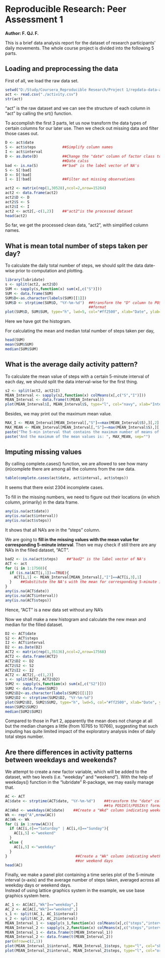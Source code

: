 # Reproducible Research: Peer Assessment 1
**Author: F. QJ. F.**

This is a brief data analysis report for the dataset of research participants' daily movements. The whole course project is divided into the following 5 parts.
  

## Loading and preprocessing the data
First of all, we load the raw data set.
```r
setwd("D:/Study/Coursera_Reproducible Research/Project 1/repdata-data-activity")
act <- read.csv("./activity.csv")
str(act)
```
"act" is the raw dataset and we can see the structure of each column in "act" by calling the srt() function.

To accomplish the first 3 parts, let us now transform the data types of certain columns for our later use. Then we check out missing data and filter those cases out.
```r
D <- act$date
S <- act$steps            ##Simplify column names
I <- act$interval         
D <- as.Date(D)           ##Change the "date" column of factor class to "D" column of 
                          ##Date calss
bad <- is.na(S)           ##"bad" is the label vector of NA's
S <- S[!bad]
D <- D[!bad]
I <- I[!bad]              ##Filter out missing observations

act2 <- matrix(rep(1,30528),ncol=2,nrow=15264)
act2 <- data.frame(act2)
act2$D <- D
act2$S <- S
act2$I <- I
act2 <- act2[,-c(1,2)]    ##"act2"is the processed dataset
head(act2)
```
So far, we get the processed clean data, "act2", with simplified column names.
  

## What is mean total number of steps taken per day?
To calculate the daily total number of steps, we should split the data date-wise prior to computation and plotting.
```r
library(lubridate)
s <- split(act2, act2$D)
SUM <- sapply(s,function(x) sum(x[,c("S")]))
SUM <- data.frame(SUM)
SUM$D<-as.character(labels(SUM)[[1]])
SUM$D <- strptime(SUM$D, "%Y-%m-%d")  ##transform the "D" column to POSIXlt/POSIXct 
                                      ##format
plot(SUM$D, SUM$SUM, type="h", lwd=5, col="#ff2500", xlab="Date", ylab="Total Steps", main="Steps for Every Day")               ##Plot Histogram
```
Here we have got the histogram.
  
For calculating the mean and median total number of steps taken per day,
```r
head(SUM)
mean(SUM$SUM)
median(SUM$SUM)
```
  

## What is the average daily activity pattern?
To calculate the mean value of steps with a certain 5-minute interval of each day, we should split the data interval-wise for the first thing.
```r
s2 <- split(act2, act2$I)
MEAN_Interval <- sapply(s2,function(x) colMeans(x[,c("S","I")]))
MEAN_Interval <- data.frame(t(MEAN_Interval))
plot(MEAN_Interval$I, MEAN_Interval$S, type="l", col="navy", xlab="Interval", ylab="Mean Steps", main="Steps for Each Interval")     ##Time series plot
```
Besides, we may print out the maximum mean value.
```r
MAX_I <- MEAN_Interval[MEAN_Interval[,"S"]==max(MEAN_Interval$S),][,2]
MAX_MEAN <- MEAN_Interval[MEAN_Interval[,"S"]==max(MEAN_Interval$S),][,1]
paste("The 5-min interval that contains the maximum number of means of steps is the ", MAX_I, "th one.", sep="")
paste("And the maximum of the mean values is: ", MAX_MEAN, sep="")
```
  

## Imputing missing values
By calling complete.cases() function, we are allowed to see how many (in)complete there are among all the columns from the raw data.
```r
table(complete.cases(act$date, act$interval, act$steps))
```
It seems that there exist 2304 incomplete cases.
  
To fill in the missing numbers, we need to figure out their locations (in which column, primarily) in the data frame.
```r
any(is.na(act$date))
any(is.na(act$interval))
any(is.na(act$steps))
```
It shows that all NA's are in the "steps" column.
  
We are going to **fill in the missing values with the mean value for corresponding 5-minute interval**. Then we may check if still there are any NA's in the filled dataset, "ACT".
```r
bad2 <- is.na(act$steps)    ##"bad2" is the label vector of NA's
ACT <- act
for (i in 1:17568){
  if (is.na(ACT[i,1])==TRUE){
    ACT[i,1] <- MEAN_Interval[MEAN_Interval[,"I"]==ACT[i,3],1]
  }    ##Substitute the NA's with the mean for corresponding 5-minute interval
}
any(is.na(ACT$date))
any(is.na(ACT$interval))
any(is.na(ACT$steps))      
```
Hence, "ACT" is a new data set without any NA's
  
Now we shall make a new histogram and calculate the new mean and median for the filled dataset.
```r
D2 <- ACT$date
S2 <- ACT$steps
I2 <- ACT$interval
D2 <- as.Date(D2)
ACT2 <- matrix(rep(1,35136),ncol=2,nrow=17568)
ACT2 <- data.frame(ACT2)
ACT2$D2 <- D2
ACT2$S2 <- S2
ACT2$I2 <- I2
ACT2 <- ACT2[,-c(1,2)]
s <- split(ACT2, ACT2$D2)
SUM2 <- sapply(s,function(x) sum(x[,c("S2")]))
SUM2 <- data.frame(SUM2)
SUM2$D2<-as.character(labels(SUM2)[[1]])
SUM2$D2 <- strptime(SUM2$D2, "%Y-%m-%d")
plot(SUM2$D2, SUM2$SUM2, type="h", lwd=5, col="#ff2500", xlab="Date", ylab="Total Steps", main="Steps for Every Day")
mean(SUM2$SUM2)
median(SUM2$SUM2)
```
Compared to those in Part 2, apparently the mean does not change at all but the median changes a little (from 10765 to 10766), suggesting that such imputing has quite limited impact of the exploratory analysis index of daily total steps number.
  

## Are there differences in activity patterns between weekdays and weekends?
We attempt to create a new factor variable, which will be added to the dataset, with two levels (i.e. "weekday" and "weekend"). With the help of weekdays() function in the "lubridate" R-package, we may easily manage that.
```r
AC <- ACT
AC$date <- strptime(ACT$date, "%Y-%m-%d")    ##transform the "date" column 
                                             ##to POSIXlt/POSIXct format
AC$Wkd <- weekdays(AC$date)    ##Create a "Wkd" column indicating weekdays
Wk <- rep("A",nrow(AC))
AC$Wk <- Wk
for (i in 1:nrow(AC)){
  if (AC[i,4]=="Saturday" | AC[i,4]=="Sunday"){
    AC[i,5] <-"weekend"
  }
  else {
    AC[i,5] <-"weekday"
  }
}                               ##Create a "Wk" column indicating whether weekdays days
                                ##or weekend days
head(AC)
```
Finally, we make a panel plot containing a time series plot of the 5-minute interval (x-axis) and the average number of steps taken, averaged across all weekday days or weekend days.  
Instead of using lattice graphics system in the example, we use base graphics system here.
```r
AC_1 <- AC[AC[,"Wk"]=="weekday",]
AC_2 <- AC[AC[,"Wk"]=="weekend",]
s_1 <- split(AC_1, AC_1$interval)
s_2 <- split(AC_2, AC_2$interval)
MEAN_Interval_1 <- sapply(s_1,function(x) colMeans(x[,c("steps","interval")]))
MEAN_Interval_2 <- sapply(s_2,function(x) colMeans(x[,c("steps","interval")]))
MEAN_Interval_1 <- data.frame(t(MEAN_Interval_1))
MEAN_Interval_2 <- data.frame(t(MEAN_Interval_2))
par(mfrow=c(2,1))
plot(MEAN_Interval_1$interval, MEAN_Interval_1$steps, type="l", col="skyblue2", xlab="Interval", ylab="Number of Steps", main="(Weekday) Steps for Each Interval")
plot(MEAN_Interval_2$interval, MEAN_Interval_2$steps, type="l", col="orange", xlab="Interval", ylab="Number of Steps", main="(Weekend) Steps for Each Interval")
```